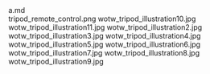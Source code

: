     
<div className="w-full md:max-w-[80rem] float-right italic">
	<MD_a_md />
	a.md
</div>
<PopImage className="w-full sm:max-w-[50vw] md:max-w-md float-right sm:m-1 sm:ml-4" src={PNG_tripod_remote_control_png} width={384} alt="tripod_remote_control.png">
	tripod_remote_control.png
</PopImage>
<PopImage className="w-full sm:max-w-[50vw] md:max-w-md float-left sm:m-1 sm:mr-4" src={JPG_wotw_tripod_illustration10_jpg} width={384} alt="wotw_tripod_illustration10.jpg">
	wotw_tripod_illustration10.jpg
</PopImage>
<PopImage className="w-full sm:max-w-[50vw] md:max-w-md float-right sm:m-1 sm:ml-4" src={JPG_wotw_tripod_illustration11_jpg} width={384} alt="wotw_tripod_illustration11.jpg">
	wotw_tripod_illustration11.jpg
</PopImage>
<PopImage className="w-full sm:max-w-[50vw] md:max-w-md float-left sm:m-1 sm:mr-4" src={JPG_wotw_tripod_illustration2_jpg} width={384} alt="wotw_tripod_illustration2.jpg">
	wotw_tripod_illustration2.jpg
</PopImage>
<PopImage className="w-full sm:max-w-[50vw] md:max-w-md float-right sm:m-1 sm:ml-4" src={JPG_wotw_tripod_illustration3_jpg} width={384} alt="wotw_tripod_illustration3.jpg">
	wotw_tripod_illustration3.jpg
</PopImage>
<PopImage className="w-full sm:max-w-[50vw] md:max-w-md float-left sm:m-1 sm:mr-4" src={JPG_wotw_tripod_illustration4_jpg} width={384} alt="wotw_tripod_illustration4.jpg">
	wotw_tripod_illustration4.jpg
</PopImage>
<PopImage className="w-full sm:max-w-[50vw] md:max-w-md float-right sm:m-1 sm:ml-4" src={JPG_wotw_tripod_illustration5_jpg} width={384} alt="wotw_tripod_illustration5.jpg">
	wotw_tripod_illustration5.jpg
</PopImage>
<PopImage className="w-full sm:max-w-[50vw] md:max-w-md float-left sm:m-1 sm:mr-4" src={JPG_wotw_tripod_illustration6_jpg} width={384} alt="wotw_tripod_illustration6.jpg">
	wotw_tripod_illustration6.jpg
</PopImage>
<PopImage className="w-full sm:max-w-[50vw] md:max-w-md float-right sm:m-1 sm:ml-4" src={JPG_wotw_tripod_illustration7_jpg} width={384} alt="wotw_tripod_illustration7.jpg">
	wotw_tripod_illustration7.jpg
</PopImage>
<PopImage className="w-full sm:max-w-[50vw] md:max-w-md float-left sm:m-1 sm:mr-4" src={JPG_wotw_tripod_illustration8_jpg} width={384} alt="wotw_tripod_illustration8.jpg">
	wotw_tripod_illustration8.jpg
</PopImage>
<PopImage className="w-full sm:max-w-[50vw] md:max-w-md float-right sm:m-1 sm:ml-4" src={JPG_wotw_tripod_illustration9_jpg} width={384} alt="wotw_tripod_illustration9.jpg">
	wotw_tripod_illustration9.jpg
</PopImage>
